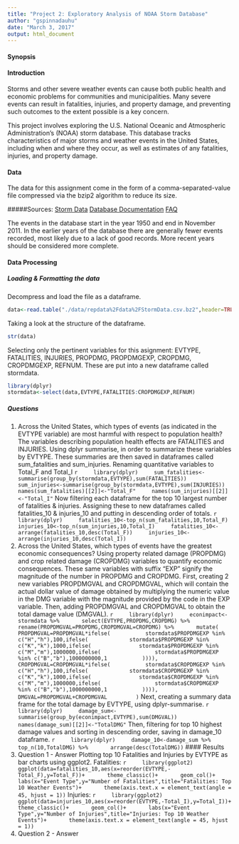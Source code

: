```yaml
---
title: "Project 2: Exploratory Analysis of NOAA Storm Database"
author: "gspinnadauhu"
date: "March 3, 2017"
output: html_document
---
```


#### Synopsis


#### Introduction
Storms and other severe weather events can cause both public health and economic problems for communities and municipalities. Many severe events can result in fatalities, injuries, and property damage, and preventing such outcomes to the extent possible is a key concern.

This project involves exploring the U.S. National Oceanic and Atmospheric Administration's (NOAA) storm database. This database tracks characteristics of major storms and weather events in the United States, including when and where they occur, as well as estimates of any fatalities, injuries, and property damage.

#### Data
The data for this assignment come in the form of a comma-separated-value file compressed via the bzip2 algorithm to reduce its size.

#####Sources:
[Storm Data](https://d396qusza40orc.cloudfront.net/repdata%2Fdata%2FStormData.csv.bz2)
[Database Documentation](https://d396qusza40orc.cloudfront.net/repdata%2Fpeer2_doc%2Fpd01016005curr.pdf)
[FAQ](https://d396qusza40orc.cloudfront.net/repdata%2Fpeer2_doc%2FNCDC%20Storm%20Events-FAQ%20Page.pdf)

The events in the database start in the year 1950 and end in November 2011. In the earlier years of the database there are generally fewer events recorded, most likely due to a lack of good records. More recent years should be considered more complete.

#### Data Processing
##### Loading & Formatting the data
Decompress and load the file as a dataframe.
```r
data<-read.table("./data/repdata%2Fdata%2FStormData.csv.bz2",header=TRUE,sep=",")
```
Taking a look at the structure of the dataframe.
```r
str(data)
```
Selecting only the pertinent variables for this asignment: EVTYPE, FATALITIES, INJURIES, PROPDMG, PROPDMGEXP, CROPDMG, CROPDMGEXP, REFNUM. These are put into a new dataframe called stormdata.
```r
library(dplyr)
stormdata<-select(data,EVTYPE,FATALITIES:CROPDMGEXP,REFNUM)
```

##### Questions
1.  Across the United States, which types of events (as indicated in the EVTYPE variable) are most harmful with respect to population health?
    The variables describing population health effects are FATALITIES and INJURIES. Using dplyr summarise, in order to summarize these variables by EVTYPE. These summaries are then saved in dataframes called sum_fatalities and sum_injuries. Renaming quantitative variables to Total_F and Total_I
    ```r
    library(dplyr)
    sum_fatalities<-summarise(group_by(stormdata,EVTYPE),sum(FATALITIES))
    sum_injuries<-summarise(group_by(stormdata,EVTYPE),sum(INJURIES))
    names(sum_fatalities)[[2]]<-"Total_F"
    names(sum_injuries)[[2]]<-"Total_I"
    ```
    Now filtering each dataframe for the top 10 largest number of fatalities & injuries.
    Assigning these to new dataframes called fatalities_10 & injuries_10 and putting in descending order of totals.
    ```r
    library(dplyr)
    fatalities_10<-top_n(sum_fatalities,10,Total_F)
    injuries_10<-top_n(sum_injuries,10,Total_I)
    fatalities_10<-arrange(fatalities_10,desc(Total_F))
    injuries_10<-arrange(injuries_10,desc(Total_I))
    ```
2.  Across the United States, which types of events have the greatest economic consequences?
    Using property related damage (PROPDMG) and crop related damage (CROPDMG) variables to quantify economic consequences. These same variables with suffix "EXP" signify the magnitude of the number in PROPDMG and CROPDMG.
    First, creating 2 new variables PROPDMGVAL and CROPDMGVAL, which will contain the actual dollar value of damage obtained by multiplying the numeric value in the DMG variable with the magnitude provided by the code in the EXP variable.
    Then, adding PROPDMGVAL and CROPDMGVAL to obtain the total damage value (DMGVAL).
    ```r
    library(dplyr)
    econimpact<-stormdata %>%
      select(EVTYPE,PROPDMG,CROPDMG) %>%
      rename(PROPDMGVAL=PROPDMG,CROPDMGVAL=CROPDMG) %>%
      mutate(
        PROPDMGVAL=PROPDMGVAL*ifelse(
          stormdata$PROPDMGEXP %in% c("H","h"),100,ifelse(
            stormdata$PROPDMGEXP %in% c("K","k"),1000,ifelse(
              stormdata$PROPDMGEXP %in% c("M","m"),1000000,ifelse(
                stormdata$PROPDMGEXP %in% c("B","b"),1000000000,1
          )))),
        CROPDMGVAL=CROPDMGVAL*ifelse(
          stormdata$CROPDMGEXP %in% c("H","h"),100,ifelse(
            stormdata$CROPDMGEXP %in% c("K","k"),1000,ifelse(
              stormdata$CROPDMGEXP %in% c("M","m"),1000000,ifelse(
                stormdata$CROPDMGEXP %in% c("B","b"),1000000000,1
          )))),
        DMGVAL=PROPDMGVAL+CROPDMGVAL
        )
    ```
    Next, creating a summary data frame for the total damage by EVTYPE, using dplyr-summarise.
    ```r
    library(dplyr)
    damage_sum<-summarise(group_by(econimpact,EVTYPE),sum(DMGVAL))
    names(damage_sum)[[2]]<-"TotalDMG"
    ```
    Then, filtering for top 10 highest damage values and sorting in descending order, saving in damage_10 dataframe.
    ```r
    library(dplyr)
    damage_10<-damage_sum %>%
      top_n(10,TotalDMG) %>%
      arrange(desc(TotalDMG))
    ```
#### Results
1.  Question 1 - Answer
    Plotting top 10 Fatalities and Injuries by EVTYPE as bar charts using ggplot2.
    Fatalities:
    ```r
    library(ggplot2)
    ggplot(data=fatalities_10,aes(x=reorder(EVTYPE,-Total_F),y=Total_F))+
      theme_classic()+
      geom_col()+
      labs(x="Event Type",y="Number of Fatalities",title="Fatalities: Top 10 Weather Events")+
      theme(axis.text.x = element_text(angle = 45, hjust = 1))
    ```
    Injuries:
    ```r
    library(ggplot2)
    ggplot(data=injuries_10,aes(x=reorder(EVTYPE,-Total_I),y=Total_I))+
      theme_classic()+
      geom_col()+
      labs(x="Event Type",y="Number of Injuries",title="Injuries: Top 10 Weather Events")+
      theme(axis.text.x = element_text(angle = 45, hjust = 1))
    ```
2.  Question 2 - Answer



